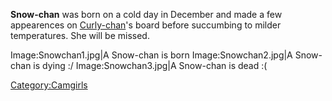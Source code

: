 '''Snow-chan''' was born on a cold day in December and made a few appearences on [[Curly-chan]]'s board before succumbing to milder temperatures. She will be missed.

<gallery>
Image:Snowchan1.jpg|A Snow-chan is born
Image:Snowchan2.jpg|A Snow-chan is dying :/
Image:Snowchan3.jpg|A Snow-chan is dead :(
</gallery>

[[Category:Camgirls]]
